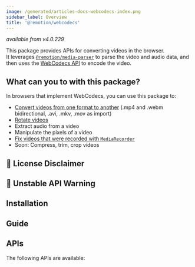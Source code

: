 ```yaml
---
image: /generated/articles-docs-webcodecs-index.png
sidebar_label: Overview
title: '@remotion/webcodecs'
---
```



_available from v4.0.229_

This package provides APIs for converting videos in the browser.  
It leverages [`@remotion/media-parser`](/docs/media-parser) to parse the video and audio data, and then uses the [WebCodecs API](https://developer.mozilla.org/en-US/docs/Web/API/WebCodecs_API) to encode the video.


## What can you to with this package?

In browsers that implement WebCodecs, you can use this package to:

- [Convert videos from one format to another](/docs/webcodecs/convert-a-video) (.mp4 and .webm bidirectional, .avi, .mkv, .mov as import)
- [Rotate videos](/docs/webcodecs/rotate-a-video)
- Extract audio from a video
- Manipulate the pixels of a video
- [Fix videos that were recorded with `MediaRecorder`](/docs/webcodecs/fix-mediarecorder-video)
- Soon: Compress, trim, crop videos

## 💼 License Disclaimer

<LicenseDisclaimer />

## 🚧 Unstable API Warning

<UnstableDisclaimer />

## Installation

<Installation pkg="@remotion/webcodecs" />

## Guide

<WebCodecsGuide />

## APIs

The following APIs are available:

<TableOfContents />
